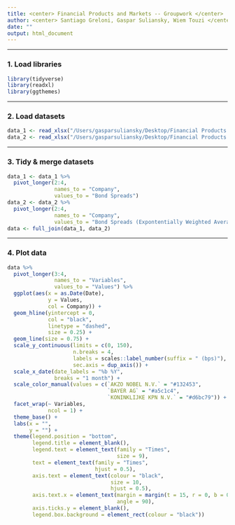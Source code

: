 ```yaml
---
title: <center> Financial Products and Markets -- Groupwork </center> 
author: <center> Santiago Greloni, Gaspar Suliansky, Wiem Touzi </center>
date: ""
output: html_document
---
```


***

### 1. Load libraries

```r
library(tidyverse)
library(readxl)
library(ggthemes)
```

***

### 2. Load datasets

```r
data_1 <- read_xlsx("/Users/gasparsuliansky/Desktop/Financial Products and Markets/Group work/Data.xlsx") # Original data
data_2 <- read_xlsx("/Users/gasparsuliansky/Desktop/Financial Products and Markets/Group work/Data_smoothed.xlsx") # Smoothed data (Exponentially Weighted Average)
```

***

### 3. Tidy & merge datasets

```r
data_1 <- data_1 %>% 
  pivot_longer(2:4, 
               names_to = "Company",
               values_to = "Bond Spreads")
data_2 <- data_2 %>% 
  pivot_longer(2:4, 
               names_to = "Company",
               values_to = "Bond Spreads (Expontentially Weighted Average)") 
data <- full_join(data_1, data_2) 
```

***

### 4. Plot data

```r
data %>%
  pivot_longer(3:4, 
               names_to = "Variables",
               values_to = "Values") %>%
  ggplot(aes(x = as.Date(Date),
             y = Values,
             col = Company)) +
  geom_hline(yintercept = 0,
             col = "black",
             linetype = "dashed",
             size = 0.25) +
  geom_line(size = 0.75) +
  scale_y_continuous(limits = c(0, 150),
                     n.breaks = 4,
                     labels = scales::label_number(suffix = " (bps)"),
                     sec.axis = dup_axis()) +
  scale_x_date(date_labels = "%b %Y",
               breaks = "1 month") + 
  scale_color_manual(values = c(`AKZO NOBEL N.V.` = "#132453",
                                `BAYER AG` = "#a5c1c4",
                                `KONINKLIJKE KPN N.V.` = "#d6bc79")) +
  facet_wrap(~ Variables,
             ncol = 1) +
  theme_base() + 
  labs(x = "",
       y = "") +
  theme(legend.position = "bottom", 
        legend.title = element_blank(),
        legend.text = element_text(family = "Times",
                                   size = 9),
        text = element_text(family = "Times",
                            hjust = 0.5),
        axis.text = element_text(colour = "black",
                                 size = 10,
                                 hjust = 0.5),
        axis.text.x = element_text(margin = margin(t = 15, r = 0, b = 0, l = 0),
                                   angle = 90),
        axis.ticks.y = element_blank(),
        legend.box.background = element_rect(colour = "black"))
```
